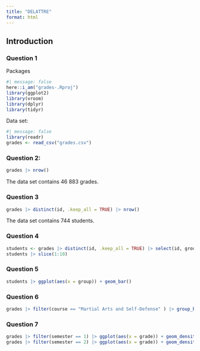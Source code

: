 ```yaml
---
title: "DELATTRE"
format: html
---
```


## Introduction 

### Question 1 

Packages 
```r
#| message: false
here::i_am("grades-.Rproj")
library(ggplot2)
library(vroom)
library(dplyr)
library(tidyr)
```
Data set:

```r
#| message: false
library(readr)
grades <- read_csv("grades.csv")
```


### Question 2: 

```r
grades |> nrow()
```

The data set contains 46 883 grades. 

### Question 3 

```r
grades |> distinct(id, .keep_all = TRUE) |> nrow()
```
The data set contains 744 students. 

### Question 4 

```r
students <- grades |> distinct(id, .keep_all = TRUE) |> select(id, group) 
students |> slice(1:10)
```

### Question 5 

```r
students |> ggplot(aes(x = group)) + geom_bar()
```

### Question 6 

```r
grades |> filter(course == "Martial Arts and Self-Defense" ) |> group_by(group) |> summarize(Average = mean(grade)) |> ggplot(aes(x = group, y = Average)) + geom_col()
```

### Question 7 

```r
grades |> filter(semester == 1) |> ggplot(aes(x = grade)) + geom_density()
grades |> filter(semester == 2) |> ggplot(aes(x = grade)) + geom_density()
```

